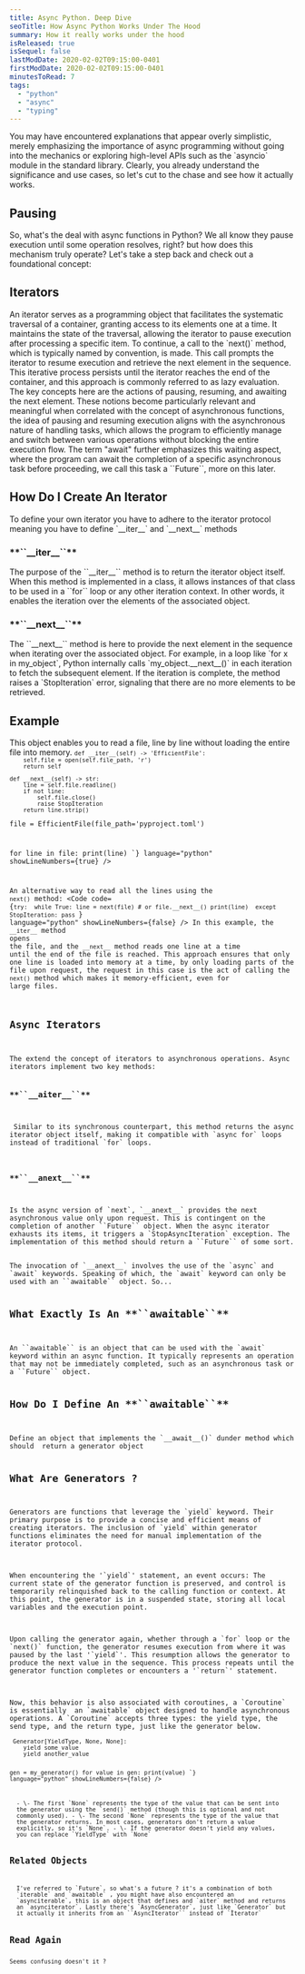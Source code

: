 ```yaml
---
title: Async Python. Deep Dive
seoTitle: How Async Python Works Under The Hood
summary: How it really works under the hood
isReleased: true
isSequel: false
lastModDate: 2020-02-02T09:15:00-0401
firstModDate: 2020-02-02T09:15:00-0401
minutesToRead: 7
tags:
  - "python"
  - "async"
  - "typing"
---
```


<C>
You may have encountered explanations that appear overly simplistic, merely emphasizing the importance of async programming without going into the mechanics or exploring high-level APIs such as the <L href="https://github.com/python/cpython/tree/main/Lib/asyncio">`asyncio`</L> module in the standard library. Clearly, you already understand the significance and use cases, so let's cut to the chase and see how it actually works.
</C>
<H2>Pausing</H2>
<C>
So, what's the deal with async functions in Python? We all know they pause execution until some operation resolves, right? but how does this mechanism truly operate? Let's take a step back and check out a foundational concept:
</C>
<H2>Iterators</H2>
<C>
An iterator serves as a programming object that facilitates the systematic traversal of a <L href="https://en.wikipedia.org/wiki/Container_(abstract_data_type)">container</L>, granting access to its elements one at a time. It maintains the state of the traversal, allowing the iterator to pause execution after processing a specific item. To continue, a call to the `next()` method, which is typically named by convention, is made. This call prompts the iterator to resume execution and retrieve the next element in the sequence. This iterative process persists until the iterator reaches the end of the container, and this approach is commonly referred to as lazy evaluation.
</C>
<S3/>
<C>
The key concepts here are the actions of pausing, resuming, and awaiting the next element. These notions become particularly relevant and meaningful when correlated with the concept of asynchronous functions, the idea of pausing and resuming execution aligns with the asynchronous nature of handling tasks, which allows the program to efficiently manage and switch between various operations without blocking the entire execution flow. The term "await" further emphasizes this waiting aspect, where the program can await the completion of a specific asynchronous task before proceeding, we call this task a ``Future``, more on this <L href="#related-objects">later.</L>
</C>
<H2>How Do I Create An Iterator</H2>
<C>
To define your own iterator you have to adhere to the iterator <L href='/blog/python-protocols'>protocol</L> meaning you have to define `__iter__` and `__next__` methods
</C>
<H3>**``__iter__``**</H3>
<C>
 The purpose of the ``__iter__`` method is to return the iterator object itself. When this method is implemented in a class, it allows instances of that class to be used in a ``for`` loop or any other iteration context. In other words, it enables the iteration over the elements of the associated object.
 </C>
 <H3>**``__next__``**</H3>
<C>
 The ``__next__`` method is here to provide the next element in the sequence when iterating over the associated object. For example, in a loop like `for x in my_object`, Python internally calls `my_object.__next__()` in each iteration to fetch the subsequent element. If the iteration is complete, the method raises a `StopIteration` error, signaling that there are no more elements to be retrieved.
</C>
 <H2>Example</H2>
<C>
This object enables you to read a file, line by line without loading the entire file into memory.
</C>
<Code
  code=
{`class EfficientFile:
    def __init__(self, file_path: str):
        self.file_path = file_path

    def __iter__(self) -> 'EfficientFile':
        self.file = open(self.file_path, 'r')
        return self

    def __next__(self) -> str:
        line = self.file.readline()
        if not line:
            self.file.close()
            raise StopIteration
        return line.strip()

file = EfficientFile(file_path='pyproject.toml')

for line in file:
print(line)
`}
language="python"
showLineNumbers={true}
/>

<C>An alternative way to read all the lines using the `next()` method:</C>
<Code
  code=
{`try: 
	while True:
		line = next(file) # or file.__next__()
		print(line) 
except StopIteration:
	pass
`}
language="python"
showLineNumbers={false}
/>
<C>In this example, the `__iter__` method <L href="https://docs.python.org/2/library/functions.html#open">opens</L> the file, and the `__next__` method reads one line at a time until the end of the file is reached. This approach ensures that only one line is loaded into memory at a time, by only loading parts of the file upon request, the request in this case is the act of calling the `next()` method which makes it memory-efficient, even for large files.</C>
<H2>Async Iterators</H2>
<C>
The extend the concept of iterators to asynchronous operations. Async iterators implement two key methods:
</C>
<H3>**``__aiter__``**</H3>
<C>
 Similar to its synchronous counterpart, this method returns the async iterator object itself, making it compatible with `async for` loops instead of traditional `for` loops.
  </C>
 <H3>**``__anext__``**</H3>
<C>
Is the async version of `next`, `__anext__` provides the next asynchronous value only upon request. This is contingent on the completion of another <L href="#related-objects">``Future``</L> object. When the async iterator exhausts its items, it triggers a `StopAsyncIteration` exception. The implementation of this method should return a ``Future`` of some sort.
</C>
<C>
The invocation of `__anext__` involves the use of the `async` and `await` keywords. Speaking of which, the `await` keyword can only be used with an ``awaitable`` object. So...
</C>
<H2 id="what-is-an-awaitable?">What Exactly Is An **``awaitable``**</H2>
<C>
An ``awaitable`` is an object that can be used with the `await` keyword within an async function. It typically represents an operation that may not be immediately completed, such as an asynchronous task or a <L href="#related-objects">``Future``</L> object. 
</C>
<H2>How Do I Define An **``awaitable``**</H2>
<C>
Define an object that implements the `__await__()` dunder method which should  return a generator object
</C>
<H2>What Are Generators ?</H2>
<C>
Generators are functions that leverage the `yield` keyword. Their primary purpose is to provide a concise and efficient means of creating iterators. The inclusion of `yield` within generator functions eliminates the need for manual implementation of the iterator protocol.
</C>
<S3/>
<C>
When encountering the '`yield`' statement, an event occurs: The current state of the generator function is preserved, and control is temporarily relinquished back to the calling function or context. At this point, the generator is in a suspended state, storing all local variables and the execution point.
</C>
<S3/>
<C>
Upon calling the generator again, whether through a `for` loop or the `next()` function, the generator resumes execution from where it was paused by the last '`yield`'. This resumption allows the generator to produce the next value in the sequence. This process repeats until the generator function completes or encounters a '`return`' statement.
</C>
<S3/>
<C>
Now, this behavior is also associated with coroutines, a `Coroutine` is essentially  an `awaitable` object designed to handle asynchronous operations. A `Coroutine` accepts three types: the yield type, the send type, and the return type, just like the generator below.
</C>
<Code
  code=
{`def my_generator() -> Generator[YieldType, None, None]:
    yield some_value
    yield another_value

gen = my_generator()
for value in gen:
print(value)
`}
language="python"
showLineNumbers={false}
/>

<C>
  - \- The first `None` represents the type of the value that can be sent into
  the generator using the `send()` method (though this is optional and not
  commonly used). - \- The second `None` represents the type of the value that
  the generator returns. In most cases, generators don't return a value
  explicitly, so it's `None`. - \- If the generator doesn't yield any values,
  you can replace `YieldType` with `None`
</C>
<H2 id="related-objects">Related Objects</H2>
<C>
  I've referred to `Future`, so what's a future ? it's a combination of both
  `iterable` and `awaitable` , you might have also encountered an
  `asynciterable`, this is an object that defines and `aiter` method and returns
  an `asynciterator`. Lastly there's `AsyncGenerator`, just like `Generator` but
  it actually it inherits from an ``AsyncIterator`` instead of `Ìterator`
</C>
<H2>Read Again</H2>
<C>Seems confusing doesn't it ?</C>
